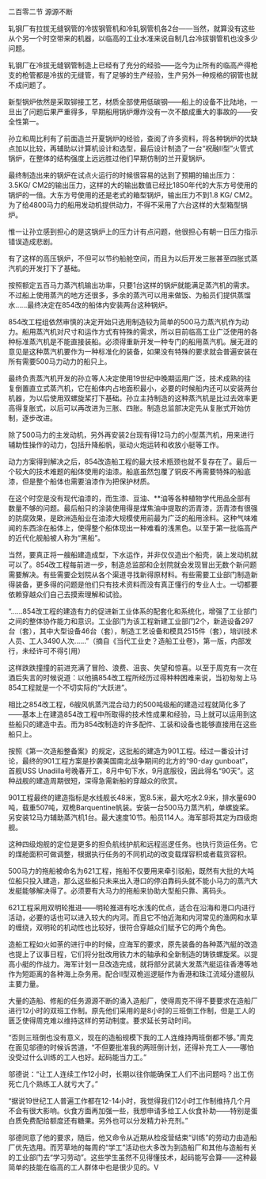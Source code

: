 

二百零二节 源源不断

轧钢厂有拉拔无缝钢管的冷拔钢管机和冷轧钢管机各2台――当然，就算没有这些从个另一个时空带来的机器，以临高的工业水准来说自制几台冷拔钢管机也没多少问题。

轧钢厂在冷拔无缝钢管制造上已经有了充分的经验――迄今为止所有的临高产得枪支的枪管都是冷拔的无缝管，有了足够的生产经验，生产另外一种规格的钢管也就不成问题了。

新型锅炉依然是采取铆接工艺，材质全部使用低碳钢――船上的设备不比陆地，一旦出了问题后果严重得多，早期船用锅炉爆炸没有一次不酿成重大的事故的――安全性第一。

孙立和周比利有了前面造兰开夏锅炉的经验，查阅了许多资料，将各种锅炉的优缺点加以比较，再辅助以计算机设计和选型，最后设计制造了一台“祝融Ⅱ型”火管式锅炉，在整体的结构强度上远远胜过他们早期仿制的兰开夏锅炉。

最终制造出来的锅炉在试点火运行的时候很容易的达到了预期的输出压力：3.5KG/ CM2的输出压力，这样的大的输出数值已经比1850年代的大东方号使用的锅炉的一倍。大东方号使用的还是老式的箱型锅炉，输出压力不到1.8 KG/ CM2。为了给4800马力的船用发动机提供动力，不得不采用了六台这样的大型箱型锅炉。

惟一让孙立感到担心的是这锅炉上的压力计有点问题，他很担心有朝一日压力指示错误造成悲剧。

有了这样的高压锅炉，不但可以节约船舱空间，而且为以后开发三胀甚至四胀式蒸汽机的开发打下了基础。

按照额定五百马力蒸汽机输出功率，只要1台这样的锅炉就能满足蒸汽机的需求。不过船上使用蒸汽的地方还很多，多余的蒸汽可以用来做饭、为船员们提供蒸馏水……最终决定在854改的船体内安装两台这种锅炉。

854改工程组依然审慎的决定开始只选用制造较为简单的500马力蒸汽机作为动力。船用蒸汽机对尺寸和运作方式有特殊的需求，所以目前临高工业广泛使用的各种标准蒸汽机是不能直接装船。必须得重新开发一种专门的船用蒸汽机。展无涯的意见是这种蒸汽机要作为一种标准化的装备，如果没有特殊的要求就会普遍安装在所有需要500马力动力的船只上。

最终负责蒸汽机开发的孙立等人决定使用19世纪中晚期运用广泛，技术成熟的往复倒置直立式蒸汽机，它在船体内占地面积最小，必要的时候船内还可以安装两台机器，为以后使用双螺旋桨打下基础。孙立主持制造的这种蒸汽机是比过去效率更高得复胀式，以后可以再改进为三胀、四胀。制造总监部决定先从复胀式开始仿制，逐步改进。

除了500马力的主发动机，另外再安装2台现有得12马力的小型蒸汽机，用来进行辅助性操作的动力，包括升降船帆，驱动火炮运转和收放小艇等工作。

动力方案得到解决之后，854改造船工程的最大技术瓶颈也就不复存在了。最后一个较大的技术难题的船体使用的油漆。船底虽然包覆了铜皮不再需要特殊的船底漆，但是整个船体也需要油漆作为把保护材质。

在这个时空是没有现代油漆的，而生漆、豆油、**油等各种植物学代用品全部有数量不够的问题。最后船只的涂装使用得是煤焦油中提取的沥青漆，沥青漆有很强的防腐效果，是欧洲造船业在油漆大规模使用前最为广泛的船用涂料。这种气味难闻的东西涂在船体上，使得整个船体现出一种难看的浅黑色。以至于第一批临高产的近代化舰船被人称为“黑船”。

当然，要真正将一艘船建造成型，下水运作，并非仅仅造出个船壳，装上发动机就可以了。854改工程每前进一步，制造总监部和企划院就会发现冒出无数个新问题需要解决。有些需要企划院从各个渠道寻找新得原材料。有些需要工业部门制造新得装备，更多得的问题是他们只有技术资料而没有真正懂行的专业人士。一切都要依赖穿越众们自己去摸索理解和试验。

“……854改工程的建造有力的促进新工业体系的配套化和系统化，增强了工业部门之间的整体协作能力和意识。工业部门为该工程新建工业部门2个，新造设备297台（套），其中大型设备46台（套），制造工艺设备和模具2515件（套），培训技术人员、工人3490人次……”（摘自《当代工业史？造船工业卷》，第一版，内部发行，未经许可不得引用）

这样跌跌撞撞的前进充满了冒险、浪费、沮丧、失望和惊喜。以至于周克有一次在酒后失言的时候说道：以他搞854改工程所经历过得种种困难来说，当初匆匆上马854工程就是一个不切实际的“大跃进”。

相比之854改工程，6艘风帆蒸汽混合动力的500吨级船的建造过程就简化多了――基本上在建造854改工程中所取得的技术性成果和经验，马上就可以运用到这些船只的建造中去。而为854改制造的许多配件、工装和设备也能够直接用在这些船只上。

按照《第一次造船整备案》的规定，这批船的建造为901工程。经过一番设计讨论，最终的901工程方案是抄袭美国南北战争期间的北方的“90-day gunboat”， 首舰USS Unadilla号晚春开工，8月中旬下水，9月底服役，因此得名“90天”。这种战舰的建造周期很短，深得急需新船的穿越众的欣赏。

901工程最终的建造指标是水线舰长48米，宽8.5米，最大吃水2.9米，排水量690吨，载重507吨，双桅Barquentine帆装。安装一台500马力蒸汽机，单螺旋桨。另安装12马力辅助蒸汽机1台。最大速度10节。船员114人。海军部将其定为四级炮舰。

这种四级炮舰的定位是更多的担负航线护航和远程巡逻任务。也执行货运任务。它的煤舱面积可做调整，根据执行任务的不同机动的改变载煤容积或者载货容积。

500马力的拖船被命名为621工程，拖船不仅要用来牵引驳船，既然有大批的大吨位船只投入建造，那么这些船只未来出入港口的停泊靠码头就不能小马力的蒸汽大发艇能够解决得了。必须要有大马力的拖船来协助大型船只靠、离码头。

621工程采用双明轮推进――明轮推进有吃水浅的优点，适合在沿海和港口内进行活动，必要的话也可以进入较大的内河。而且它不怕近海和内河常见的渔网和水草的缠绕，双明轮的机动性也比较好，很符合穿越众们赋予它的两个角色。

造船工程如火如荼的进行中的时候，应海军的要求，原先装备的各种蒸汽艇的改造也提上了议事日程，它们将分批改用铁力木的轴承和全新制造的铸铁螺旋桨。以提高小艇的作战力。海军计划一旦改造完成，就将部分武装大发蒸汽艇运往香港等地作为短距离的各种海上杂务用。配合Ⅱ型双桅巡逻艇作为香港和珠江流域分遣舰队主要力量。

大量的造船、修船的任务源源不断的涌入造船厂，使得周克不得不要要求在造船厂进行12小时的双班工作制。原先他们采用的是8小时的三班倒工作制，但是工人的匮乏使得周克难以维持这样的劳动制度。要求延长劳动时间。

“否则三班倒也没有意义，现在的造船规模下我的工人连维持两班倒都不够。”周克在面见邬德的时候诉苦道，“不但要批准我的两班倒计划，还得补充工人――哪怕没受过什么训练的工人也好。起码能当力工。”

邬德说：“让工人连续工作12小时，长期以往你能确保工人们不出问题吗？出工伤死亡几个熟练工人就亏大了。”

“据说19世纪工人普遍工作都在12-14小时，我觉得我们12小时工作制维持几个月不会有很大影响。伙食方面再加强一些，我想申请多给工人伙食补助――特别是蛋白质免费配给额度还有糖果。另外也可以分发精力补充剂。”

邬德同意了他的要求，随后，他又命令从近期从检疫营结束“训练”的劳动力由造船厂优先选用。而芳草地的每周的“学工”活动也大多改为到造船厂和其他与造船有关的工业部门去“学习劳动”。这些学生虽然不见得懂技术，起码能写会算――这种最简单的技能在临高的工人群体中也是很少见的。V

